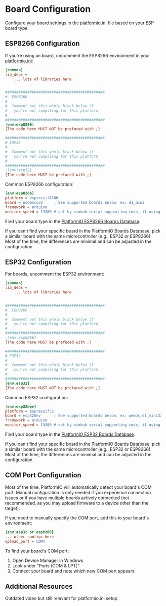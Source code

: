 
# Board Configuration

Configure your board settings in the [platformio.ini](https://github.com/eCrowneEng/ESP-SimHub/blob/main/platformio.ini) file based on your ESP board type.

## ESP8266 Configuration

If you're using an <AffiliateLink type={ProductType.ESP8266} /> board, uncomment the ESP8266 environment in your [platformio.ini](https://github.com/eCrowneEng/ESP-SimHub/blob/main/platformio.ini):

```ini
[common]
lib_deps =
	... lots of libraries here


#############################################
#  ESP8266
#
#  Comment out this whole block below if 
#   you're not compiling for this platform
#
#############################################
[env:esp8266]
{The code here MUST NOT be prefaced with ;}

#############################################
# ESP32
#
#  Comment out this whole block below if 
#   you're not compiling for this platform
#
#############################################
;[env:esp32]
{The code here MUST be prefaced with ;}

```

Common ESP8266 configuration:
```ini
[env:esp8266]
platform = espressif8266
board = nodemcuv2     ; See supported boards below; ex: d1_mini
framework = arduino
monitor_speed = 19200 # set by simhub serial supporting code, if using wifi you can set this to 115200 and use it for debugging
```

Find your board type in the [PlatformIO ESP8266 Boards Database](https://docs.platformio.org/en/latest/boards/index.html#espressif-8266).

<Callout type="info" emoji="ℹ️">
If you can't find your specific board in the PlatformIO Boards Database, pick a similar board with the same microcontroller (e.g., ESP32 or ESP8266). Most of the time, the differences are minimal and can be adjusted in the configuration.
</Callout>

## ESP32 Configuration

For <AffiliateLink type={ProductType.ESP32} /> boards, uncomment the ESP32 environment:

```ini
[common]
lib_deps =
	... lots of libraries here


#############################################
#  ESP8266
#
#  Comment out this whole block below if 
#   you're not compiling for this platform
#
#############################################
;[env:esp8266]
{The code here MUST be prefaced with ;}

#############################################
# ESP32
#
#  Comment out this whole block below if 
#   you're not compiling for this platform
#
#############################################
[env:esp32]
{The code here MUST NOT be prefaced with ;}

```

Common ESP32 configuration:

```ini
[env:esp32dev]
platform = espressif32
board = esp32dev      ; See supported boards below, ex: wemos_d1_mini32, esp32doit-devkit-v1, seeed_xiao_esp32c3
framework = arduino
monitor_speed = 19200 # set by simhub serial supporting code, if using wifi you can set this to 115200 and use it for debugging
```

Find your board type in the [PlatformIO ESP32 Boards Database](https://docs.platformio.org/en/latest/boards/index.html#espressif-32).

<Callout type="info" emoji="ℹ️">
If you can't find your specific board in the PlatformIO Boards Database, pick a similar board with the same microcontroller (e.g., ESP32 or ESP8266). Most of the time, the differences are minimal and can be adjusted in the configuration.
</Callout>

## COM Port Configuration

<Callout type="info" emoji="ℹ️">
Most of the time, PlatformIO will automatically detect your board's COM port. Manual configuration is only needed if you experience connection issues or if you have multiple boards actively connected (not recommended, as you may upload firmware to a device other than the target).
</Callout>

If you need to manually specify the COM port, add this to your board's environment:

```ini
[env:esp32 or esp8266]
... other configs here
upload_port = COM4

```

To find your board's COM port:
1. Open Device Manager in Windows
2. Look under "Ports (COM & LPT)"
3. Connect your board and note which new COM port appears 

## Additional Resources

Outdated video but still relevant for platformio.ini setup:
<YouTube id="FdyeeDOmwws" />